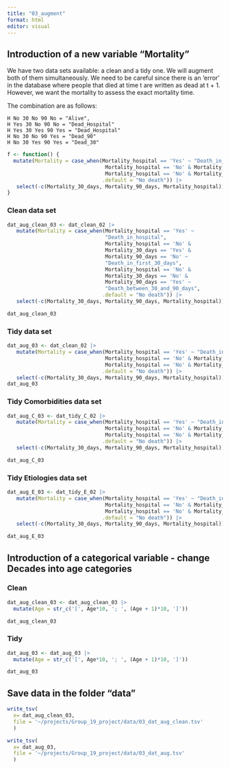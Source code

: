 ```yaml
---
title: "03_augment"
format: html
editor: visual
---
```


## Introduction of a new variable "Mortality"


We have two data sets available: a clean and a tidy one. We will augment both of
them simultaneously.
We need to be careful since there is an 'error' in the database where people 
that died at time t are written as dead at t + 1. However, we want the mortality
to assess the exact mortality time.

The combination are as follows:  

    H No 30 No 90 No = "Alive", 
    H Yes 30 No 90 No = "Dead_Hospital" 
    H Yes 30 Yes 90 Yes = "Dead_Hospital" 
    H No 30 No 90 Yes = "Dead_90" 
    H No 30 Yes 90 Yes = "Dead_30"

```r
f <- function() {
  mutate(Mortality = case_when(Mortality_hospital == 'Yes' ~ "Death_in_hospital", 
                                Mortality_hospital == 'No' & Mortality_30_days == 'Yes' & Mortality_90_days == 'No' ~ "Death_in_first_30_days", 
                                Mortality_hospital == 'No' & Mortality_30_days == 'No' & Mortality_90_days == 'Yes' ~ "Death_between_30_and_90_days", 
                               .default = "No death")) |> 
   select(-c(Mortality_30_days, Mortality_90_days, Mortality_hospital))
}
```

### Clean data set
```r

dat_aug_clean_03 <- dat_clean_02 |> 
   mutate(Mortality = case_when(Mortality_hospital == 'Yes' ~ 
                                "Death_in_hospital", 
                                Mortality_hospital == 'No' & 
                                Mortality_30_days == 'Yes' & 
                                Mortality_90_days == 'No' ~ 
                                "Death_in_first_30_days", 
                                Mortality_hospital == 'No' & 
                                Mortality_30_days == 'No' & 
                                Mortality_90_days == 'Yes' ~ 
                                "Death_between_30_and_90_days",
                               .default = "No death")) |> 
   select(-c(Mortality_30_days, Mortality_90_days, Mortality_hospital))

dat_aug_clean_03
```  


### Tidy data set
```r
dat_aug_03 <- dat_clean_02 |> 
   mutate(Mortality = case_when(Mortality_hospital == 'Yes' ~ "Death_in_hospital", 
                                Mortality_hospital == 'No' & Mortality_30_days == 'Yes' & Mortality_90_days == 'No' ~ "Death_in_first_30_days", 
                                Mortality_hospital == 'No' & Mortality_30_days == 'No' & Mortality_90_days == 'Yes' ~ "Death_between_30_and_90_days", 
                               .default = "No death")) |> 
   select(-c(Mortality_30_days, Mortality_90_days, Mortality_hospital))
dat_aug_03
```
### Tidy Comorbidities data set 
```r
dat_aug_C_03 <- dat_tidy_C_02 |> 
   mutate(Mortality = case_when(Mortality_hospital == 'Yes' ~ "Death_in_hospital", 
                                Mortality_hospital == 'No' & Mortality_30_days == 'Yes' & Mortality_90_days == 'No' ~ "Death_in_first_30_days", 
                                Mortality_hospital == 'No' & Mortality_30_days == 'No' & Mortality_90_days == 'Yes' ~ "Death_between_30_and_90_days", 
                               .default = "No death")) |> 
   select(-c(Mortality_30_days, Mortality_90_days, Mortality_hospital))

dat_aug_C_03
```

### Tidy Etiologies data set 

```r
dat_aug_E_03 <- dat_tidy_E_02 |> 
   mutate(Mortality = case_when(Mortality_hospital == 'Yes' ~ "Death_in_hospital", 
                                Mortality_hospital == 'No' & Mortality_30_days == 'Yes' & Mortality_90_days == 'No' ~ "Death_in_first_30_days", 
                                Mortality_hospital == 'No' & Mortality_30_days == 'No' & Mortality_90_days == 'Yes' ~ "Death_between_30_and_90_days", 
                               .default = "No death")) |> 
   select(-c(Mortality_30_days, Mortality_90_days, Mortality_hospital))

dat_aug_E_03
```
## Introduction of a categorical variable - change Decades into age categories

### Clean
```r
dat_aug_clean_03 <- dat_aug_clean_03 |>
  mutate(Age = str_c('[', Age*10, '; ', (Age + 1)*10, ']'))

dat_aug_clean_03
```

### Tidy
```r
dat_aug_03 <- dat_aug_03 |>
  mutate(Age = str_c('[', Age*10, '; ', (Age + 1)*10, ']'))

dat_aug_03
```

## Save data in the folder "data"

```r
write_tsv(
  x= dat_aug_clean_03, 
  file = '~/projects/Group_19_project/data/03_dat_aug_clean.tsv'
  )
```

```r
write_tsv(
  x= dat_aug_03, 
  file = '~/projects/Group_19_project/data/03_dat_aug.tsv'
  )
```

